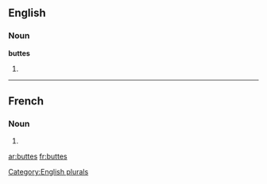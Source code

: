 ==English==

===Noun===
'''buttes'''

# {{plural of|[[butte]]}}

[[Category:English plurals]]

----

==French==

===Noun===
{{infl|fr|plural}} {{f|p}}

# {{plural of|butte|lang=French}}

[[ar:buttes]]
[[fr:buttes]]